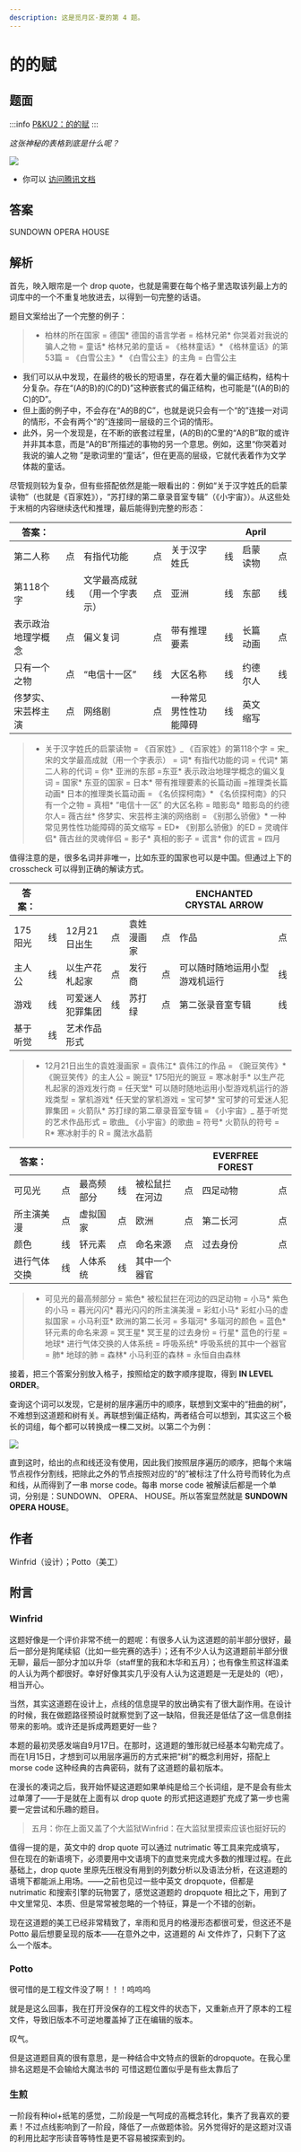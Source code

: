 ```yaml
---
description: 这是觅月区·夏的第 4 题。
---
```


# 的的赋

## 题面

:::info
[P\&KU2：的的赋](https://pnku2.pkupuzzle.art/#/game/miyue/summer_04)
:::

_这张神秘的表格到底是什么呢？_

![](./20-de-de-fu.assets/image_1.webp)

- 你可以 [访问腾讯文档](https://docs.qq.com/sheet/DZVdkRm5nV0JRdnN0?tab=BB08J2)

## 答案

SUNDOWN OPERA HOUSE

## 解析

首先，映入眼帘是一个 drop quote，也就是需要在每个格子里选取该列最上方的词库中的一个不重复地放进去，以得到一句完整的话语。

题目文案给出了一个完整的例子：

> - 柏林的所在国家 = 德国* 德国的语言学者 = 格林兄弟* 你哭着对我说的骗人之物 = 童话* 格林兄弟的童话 = 《格林童话》* 《格林童话》的第53篇 = 《白雪公主》\* 《白雪公主》的主角 = 白雪公主

- 我们可以从中发现，在最终的极长的短语里，存在着大量的偏正结构，结构十分复杂。存在“(A的B)的(C的D)”这种嵌套式的偏正结构，也可能是“((A的B)的C)的D”。
- 但上面的例子中，不会存在“A的B的C”，也就是说只会有一个“的”连接一对词的情形，不会有两个“的”连接同一层级的三个词的情形。
- 此外，另一个发现是，在不断的嵌套过程里，(A的B)的C里的“A的B”取的或许并非其本意，而是“A的B”所描述的事物的另一个意思。例如，这里“你哭着对我说的骗人之物 ”是歌词里的“童话”，但在更高的层级，它就代表着作为文学体裁的童话。

尽管规则较为复杂，但有些搭配依然是能一眼看出的：例如“关于汉字姓氏的启蒙读物”（也就是《百家姓》），“苏打绿的第二章录音室专辑”（《小宇宙》）。从这些处于末梢的内容继续迭代和推理，最后能得到完整的形态：

| 答案：             |     |                              |     |                        |     | April    |     |
| ------------------ | --- | ---------------------------- | --- | ---------------------- | --- | -------- | --- |
| 第二人称           | 点  | 有指代功能                   | 点  | 关于汉字姓氏           | 线  | 启蒙读物 | 点  |
| 第118个字          | 线  | 文学最高成就（用一个字表示） | 点  | 亚洲                   | 线  | 东部     | 线  |
| 表示政治地理学概念 | 点  | 偏义复词                     | 点  | 带有推理要素           | 线  | 长篇动画 | 点  |
| 只有一个之物       | 点  | “电信十一区”                 | 线  | 大区名称               | 线  | 约德尔人 | 线  |
| 佟梦实、宋芸桦主演 | 点  | 网络剧                       | 点  | 一种常见男性性功能障碍 | 线  | 英文缩写 |     |

> - 关于汉字姓氏的启蒙读物 = 《百家姓》_ 《百家姓》的第118个字 = 宋_ 宋的文学最高成就（用一个字表示） = 词* 有指代功能的词 = 代词* 第二人称的代词 = 你* 亚洲的东部 =东亚* 表示政治地理学概念的偏义复词 = 国家* 东亚的国家 = 日本* 带有推理要素的长篇动画 =推理类长篇动画* 日本的推理类长篇动画 = 《名侦探柯南》* 《名侦探柯南》的只有一个之物 = 真相* “电信十一区” 的大区名称 = 暗影岛* 暗影岛的约德尔人= 薇古丝* 佟梦实、宋芸桦主演的网络剧 = 《别那么骄傲》* 一种常见男性性功能障碍的英文缩写 = ED* 《别那么骄傲》的ED = 灵魂伴侣* 薇古丝的灵魂伴侣 = 影子* 真相的影子 = 谎言* 你的谎言 = 四月

值得注意的是，很多名词并非唯一，比如东亚的国家也可以是中国。但通过上下的 crosscheck 可以得到正确的解读方式。

| 答案：   |     |                  |     |            |     | ENCHANTED CRYSTAL ARROW        |     |
| -------- | --- | ---------------- | --- | ---------- | --- | ------------------------------ | --- |
| 175阳光  | 线  | 12月21日出生     | 点  | 袁姓漫画家 | 点  | 作品                           | 点  |
| 主人公   | 线  | 以生产花札起家   | 点  | 发行商     | 点  | 可以随时随地运用小型游戏机运行 | 线  |
| 游戏     | 线  | 可爱迷人犯罪集团 | 线  | 苏打绿     | 点  | 第二张录音室专辑               | 线  |
| 基于听觉 | 线  | 艺术作品形式     |     |            |     |                                |     |

> - 12月21日出生的袁姓漫画家 = 袁伟江* 袁伟江的作品 = 《豌豆笑传》* 《豌豆笑传》的主人公 = 豌豆* 175阳光的豌豆 = 寒冰射手* 以生产花札起家的游戏发行商 = 任天堂* 可以随时随地运用小型游戏机运行的游戏类型 = 掌机游戏* 任天堂的掌机游戏 = 宝可梦* 宝可梦的可爱迷人犯罪集团 = 火箭队* 苏打绿的第二章录音室专辑 = 《小宇宙》_ 基于听觉的艺术作品形式 = 歌曲_ 《小宇宙》的歌曲 = 符号* 火箭队的符号 = R* 寒冰射手的 R = 魔法水晶箭

| 答案：       |     |            |     |                |     | EVERFREE FOREST |     |
| ------------ | --- | ---------- | --- | -------------- | --- | --------------- | --- |
| 可见光       | 点  | 最高频部分 | 线  | 被松鼠拦在河边 | 点  | 四足动物        | 点  |
| 所主演美漫   | 点  | 虚拟国家   | 点  | 欧洲           | 点  | 第二长河        | 点  |
| 颜色         | 线  | 钚元素     | 点  | 命名来源       | 点  | 过去身份        | 点  |
| 进行气体交换 | 线  | 人体系统   | 线  | 其中一个器官   |     |                 |     |

> - 可见光的最高频部分 = 紫色* 被松鼠拦在河边的四足动物 = 小马* 紫色的小马 = 暮光闪闪* 暮光闪闪的所主演美漫 = 彩虹小马* 彩虹小马的虚拟国家 = 小马利亚* 欧洲的第二长河 = 多瑙河* 多瑙河的颜色 = 蓝色* 钚元素的命名来源 = 冥王星* 冥王星的过去身份 = 行星* 蓝色的行星 = 地球* 进行气体交换的人体系统 = 呼吸系统* 呼吸系统的其中一个器官 = 肺* 地球的肺 = 森林\* 小马利亚的森林 = 永恒自由森林

接着，把三个答案分别放入格子，按照给定的数字顺序提取，得到 **IN LEVEL ORDER**。

查询这个词可以发现，它是树的层序遍历中的顺序，联想到文案中的“扭曲的树”，不难想到这道题和树有关。再联想到偏正结构，两者结合可以想到，其实这三个极长的词组，每个都可以转换成一棵二叉树。以第二个为例：

![](./20-de-de-fu.assets/image_2.webp)

直到这时，给出的点和线还没有使用，因此我们按照层序遍历的顺序，把每个末端节点视作分割线，把除此之外的节点按照对应的“的”被标注了什么符号而转化为点和线，从而得到了一串 morse code。每串 morse code 被解读后都是一个单词，分别是：SUNDOWN、 OPERA、 HOUSE。所以答案显然就是 **SUNDOWN OPERA HOUSE**。

## 作者

Winfrid（设计）；Potto（美工）

## 附言

### Winfrid

这题好像是一个评价非常不统一的题呢：有很多人认为这道题的前半部分很好，最后一部分是狗尾续貂（比如一些完赛的选手）；还有不少人认为这道题前半部分很无聊，最后一部分才加以升华（staff里的我和木华和五月）；也有像生煎这样温柔的人认为两个都很好。幸好好像其实几乎没有人认为这道题是一无是处的（吧），相当开心。

当然，其实这道题在设计上，点线的信息提早的放出确实有了很大副作用。在设计的时候，我在做题路径预设时就察觉到了这一缺陷，但我还是低估了这一信息倒挂带来的影响。或许还是拆成两题更好一些？

本题的最初灵感发端自9月17日。在那时，这道题的雏形就已经基本勾勒完成了。而在1月15日，才想到可以用层序遍历的方式来把“树”的概念利用好，搭配上 morse code 这种经典的古典密码，就有了这道题的最初版本。

在漫长的凑词之后，我开始怀疑这道题如果单纯是给三个长词组，是不是会有些太过单薄了——于是就在上面有以 drop quote 的形式把这道题扩充成了第一步也需要一定尝试和乐趣的题目。

> 五月：你在上面又盖了个大监狱Winfrid：在大监狱里摸索应该也挺好玩的

值得一提的是，英文中的 drop quote 可以通过 nutrimatic 等工具来完成填写，但在现在的新语境下，必须要用中文语境下的直觉来完成大多数的推理过程。在此基础上，drop quote 里原先压根没有用到的列数分析以及语法分析，在这道题的语境下都能派上用场。——之前也见过一些中英文 dropquote，但都是 nutrimatic 和搜索引擎的玩物罢了，感觉这道题的 dropquote 相比之下，用到了中文里常见、本质、但是常常被忽略的一个特征，算是一个不错的创新。

现在这道题的美工已经非常精致了，芈雨和觅月的格漫形态都很可爱，但这还不是 Potto 最后想要呈现的版本——在意外之中，这道题的 Ai 文件炸了，只剩下了这么一个版本。

### Potto

很可惜的是工程文件没了啊！！！呜呜呜

就是是这么回事，我在打开没保存的工程文件的状态下，又重新点开了原本的工程文件，导致旧版本不可逆地覆盖掉了正在编辑的版本。

叹气。

但是这道题目真的很有意思，是一种结合中文特点的很新的dropquote。在我心里排名这题是不会输给大魔法书的 可惜这题位置似乎是有些太靠后了

### 生煎

一阶段有种iol+纸笔的感觉，二阶段是一气呵成的高概念转化，集齐了我喜欢的要素！不过点线影响到了一阶段，降低了一点做题体验。另外觉得好的是这题对汉语的利用比起字形读音等特性是更不容易被探索到的。
